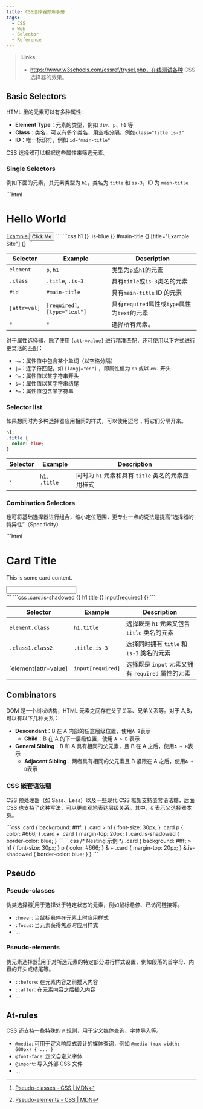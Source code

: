 ```yaml
---
title: CSS选择器修炼手册
tags:
  - CSS
  - Web
  - Selector
  - Reference
---
```



> **Links**
>
> - https://www.w3schools.com/cssref/trysel.php，在线测试各种 CSS 选择器的效果。

## Basic Selectors

HTML 里的元素可以有多种属性:

- **Element Type**：元素的类型，例如 `div`、`p`、`h1` 等
- **Class**：类名，可以有多个类名，用空格分隔，例如`class="title is-3"`
- **ID**：唯一标识符，例如 `id="main-title"`

CSS 选择器可以根据这些属性来筛选元素。

### Single Selectors

例如下面的元素，其元素类型为 `h1`，类名为 `title` 和 `is-3`，ID 为 `main-title`

<Tabs>
  <TabItem label="HTML Demo">
    ```html
    <h1 class="title is-3" id="main-title">
      Hello World
    </h1>
    <a href="https://example.com" title="Example Site">
      Example
    </a>
    <button class="is-blue">Click Me</button>
    ```
  </TabItem>
  <TabItem label="CSS Demo">
    ```css h1 {}
    .is-blue {}
    #main-title {}
    [title="Example Site"] {}
    ```
  </TabItem>
</Tabs>

| Selector     | Example                      | Description                                  |
| ------------ | ---------------------------- | -------------------------------------------- |
| `element`    | `p`, `h1`                    | 类型为`p`或`h1`的元素                        |
| `.class`     | `.title`, `.is-3`            | 具有`title`或`is-3`类名的元素                |
| `#id`        | `#main-title`                | 具有`main-title` ID 的元素                   |
| `[attr=val]` | `[required]`,`[type="text"]` | 具有`required`属性或`type`属性为`text`的元素 |
| `*`          | `*`                          | 选择所有元素。                               |

对于属性选择器，除了使用 `[attr=value]` 进行精准匹配，还可使用以下方式进行更灵活的匹配：

- `~=`：属性值中包含某个单词（以空格分隔）
- `|=`：连字符匹配，如 `[lang|="en"]` ，即属性值为 `en` 或以 `en-` 开头
- `^=`：属性值以某字符串开头
- `$=`：属性值以某字符串结尾
- `*=`：属性值包含某字符串

### Selector list

如果想同时为多种选择器应用相同的样式，可以使用逗号 `,` 将它们分隔开来。

```css
h1,
.title {
  color: blue;
}
```

| Selector | Example      | Description                                       |
| -------- | ------------ | ------------------------------------------------- |
| `,`      | `h1, .title` | 同时为 `h1` 元素和具有 `title` 类名的元素应用样式 |

### Combination Selectors

也可将基础选择器进行组合，缩小定位范围，更专业一点的说法是提高“选择器的特异性”（Specificity）

<Tabs>
  <TabItem label="HTML Demo">
    ```html
    <div class="card is-shadowed">
      <h1 class="title">Card Title</h1>
      <p>This is some card content.</p>
      <input type="text" required />
    </div>
    ```
  </TabItem>
  <TabItem label="CSS Demo">
    ```css .card.is-shadowed {}
    h1.title {}
    input[required] {}
    ```
  </TabItem>
</Tabs>

| Selector             | Example           | Description                                       |
| -------------------- | ----------------- | ------------------------------------------------- |
| `element.class`      | `h1.title`        | 选择既是 `h1` 元素又包含 `title` 类名的元素       |
| `.class1.class2`     | `.title.is-3`     | 选择同时拥有 `title` 和 `is-3` 类名的元素         |
| `element[attr=value] | `input[required]` | 选择既是 `input` 元素又拥有 `required` 属性的元素 |

## Combinators

DOM 是一个树状结构，HTML 元素之间存在父子关系、兄弟关系等。对于 A,B，可以有以下几种关系：

- **Descendant**：B 在 A 内部的任意层级位置，使用`A B`表示
  - **Child**：B 在 A 的下一层级位置，使用 `A > B` 表示
- **General Sibling**：B 和 A 具有相同的父元素，且 B 在 A 之后，使用`A ~ B`表示
  - **Adjacent Sibling**：两者具有相同的父元素且 B 紧跟在 A 之后，使用`A + B`表示

### CSS 嵌套语法糖

CSS 预处理器（如 Sass、Less）以及一些现代 CSS 框架支持嵌套语法糖，后面 CSS 也支持了这种写法，可以更直观地表达层级关系。其中，`&` 表示父选择器本身。

<Tabs>
	<TabItem label="Before">
		```css
		.card { background: #fff; }
		.card > h1 { font-size: 30px; }
    	.card p { color: #666; }
		.card + .card { margin-top: 20px; }
    	.card.is-shadowed { border-color: blue; }
		```
	</TabItem>
	<TabItem label="With Syntax Sugar">
		```css
		/* Nesting 示例 */
		.card {
			background: #fff;
			> h1 { font-size: 30px; }
			p { color: #666; }
			& + .card { margin-top: 20px; }
    		&.is-shadowed { border-color: blue; }
    	}
    	```
    </TabItem>
</Tabs>

## Pseudo

### Pseudo-classes

伪类选择器[^1]用于选择处于特定状态的元素，例如鼠标悬停、已访问链接等。

- `:hover`: 当鼠标悬停在元素上时应用样式
- `:focus`: 当元素获得焦点时应用样式
- ...

### Pseudo-elements

伪元素选择器[^2]用于对所选元素的特定部分进行样式设置，例如段落的首字母、内容的开头或结尾等。

- `::before`: 在元素内容之前插入内容
- `::after`: 在元素内容之后插入内容
- ...

## At-rules

CSS 还支持一些特殊的 `@` 规则，用于定义媒体查询、字体导入等。

- `@media`: 可用于定义响应式设计的媒体查询，例如 `@media (max-width: 600px) { ... }`
- `@font-face`: 定义自定义字体
- `@import`: 导入外部 CSS 文件
- ...

[^1]: [Pseudo-classes - CSS | MDN](https://developer.mozilla.org/en-US/docs/Web/CSS/Pseudo-classes)
[^2]: [Pseudo-elements - CSS | MDN](https://developer.mozilla.org/en-US/docs/Web/CSS/Pseudo-elements)
